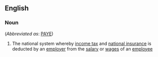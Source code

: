 ==English==

===Noun===
{{wikipedia|PAYE}}
{{en-noun|sg=[[pay]] as you [[earn]]|-}} (''Abbreviated as'': [[PAYE]])

#{{British}} The national system whereby [[income tax]] and [[national insurance]] is deducted by an [[employer]] from the [[salary]] or [[wages]] of an [[employee]]
